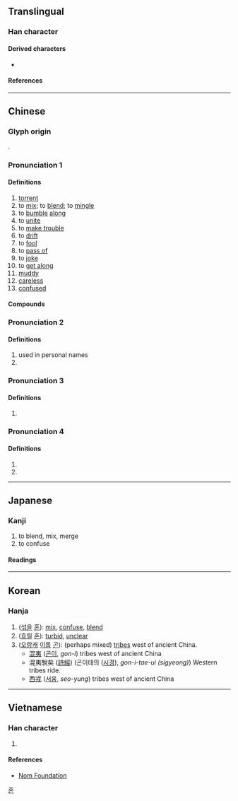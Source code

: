 {{also|渇}}
{{character info/new}}
==Translingual==

===Han character===
{{Han char|rn=85|rad=水|as=08|sn=11|four=36111|canj=EAPP|ids=⿰氵昆}}

====Derived characters====
* {{l|mul|[[𠽞]], [[𮭓]], [[𦹲]]}}

====References====
{{Han ref|kx=0632.140|dkj=17694|dj=1036.020|hdz=31648.090|uh=6DF7}}

----

==Chinese==
{{zh-forms}}

===Glyph origin===
{{Han etym}}
{{Han compound|ls=psc|水|昆|c1=s|c2=p|alt1=氵}}.

===Pronunciation 1===
{{zh-pron
|m=hùn,hún,hǔn,2nb=variant,3nb=variant in Taiwan
|m-s=
|c=wan6
|c-t=
|g=
|h=pfs=
|j=
|md=
|mn=hūn/xm:hùn
|mn-t=
|w=
|x=
|mc=y
|oc=y
|ma=y
|cat=v,a
}}

====Definitions====
{{zh-hanzi}}

# [[torrent]]
# to [[mix]]; to [[blend]]; to [[mingle]]
# to [[bumble]] [[along]]
# to [[unite]]
# to [[make trouble]]
# to [[drift]]
# to [[fool]]
# to [[pass of]]
# to [[joke]]
# to [[get along]]
# [[muddy]]
# [[careless]]
# [[confused]]

====Compounds====
{{zh-der|混亂|混血|一混湯子|二混子|含混|廝混|打混|打混葫蘆|摑混|攪混|流言混語|混一|混一口飯|混世魔王|混事|混人|混作|混俗和光|混元|混充|混入|混冥|混凝|混凝劑|混凝土|混吃混玩|混合|混合使用|混合層|混合林|混合比|混合物|混合疫苗|混合經濟|混合裁判|混合語|混合齒列|混同|混同江|混名|混和|混唚|混嚼舌根|混堂|混夷|混子|混家|混居|混帳|混帳東西|混帳話|混成|混戰|混打|混攪|混日子|混棍|混水|混水摸魚|混汞法|混沌|混沌世界|混淆|混淆不清|混淆是非|混淆視聽|混淆黑白|混淪|混混|混混兒|混混沌沌|混濁|混為一談|混然|混猜|混球|混球兒|混糖|混紡|混纏|混芒|混茫|混號|混蛋|混蟲|混血兒|混話|混說|混賴|混跡|混踐|混身|混造黑白|混錢|混雜|混音|混頭混腦|混飯吃|混鬧|營混子|玄混|玉石混淆|白混|矇混|老混忘|胡廝混|胡拉混扯|胡掄混鬧|胡混|舉世混濁|蒙混|阿混|香水混堂|鬼混|魚目混珠|魚龍混雜|黑白混淆|龍蛇混雜}}

===Pronunciation 2===
{{zh-pron
|m=hún
|cat=pn,a
}}
====Definitions====
{{zh-hanzi}}

# used in personal names
# {{zh-alt-form|渾}}
===Pronunciation 3===
{{zh-pron
|m=gǔn
|c=gwan2
|h=pfs=
|md=
|mn=
|w=
|cat=a
}}
====Definitions====
{{zh-hanzi}}

# {{zh-only|混混|alternative form of [[滾滾]]; rolling along|tr=gǔngǔn}}

===Pronunciation 4===
{{zh-pron
|m=kūn
|cat=pn
}}
====Definitions====
{{zh-hanzi}}

# {{zh-only|混夷}}
# {{zh-alt-form|崑}}
{{zh-cat|Elementary}}

----

==Japanese==

===Kanji===
{{ja-kanji|grade=5|rs=水08}}

# to blend, mix, merge
# to confuse

====Readings====
{{ja-readings
|goon=こん, ごん
|kanon=こん
|kun=ま-ぜる, ま-じる, ま-ざる, こ-む
}}

----

==Korean==

===Hanja===
{{ko-hanja|hangeul=[[혼]], [[곤]]|eumhun=|rv=hon, gon|mr=hon, kon|y=hon, kon}}

# ([[섞다|섞을]] [[혼]]): [[mix]], [[confuse]], [[blend]]
# ([[흐리다|흐릴]] [[혼]]): [[turbid]], [[unclear]]
# ([[오랑캐]] [[이름]] [[곤]]): (perhaps mixed) [[tribe]]s west of ancient China.
#* [[混夷]] ([[곤이]], ''gon-i'') tribes west of ancient China
#* 混夷駾矣 ([[詩經]]) (곤이태의 ([[시경]]), ''gon-i-tae-ui (sigyeong)'') Western tribes ride.
#* [[西戎]] ([[서융]], ''seo-yung'') tribes west of ancient China

[[Category:Hanja readings|혼]]

----

==Vietnamese==

===Han character===
{{vi-hantu|[[hổn]], [[hộn]], [[hỗn]], [[xổn]], [[cổn]], [[hỏn]]|rs=水08}}

# {{defn|lang=vi|sort=水08}}

====References====
* [http://nomfoundation.org/common/nom_details.php?codepoint=6DF7 Nom Foundation]